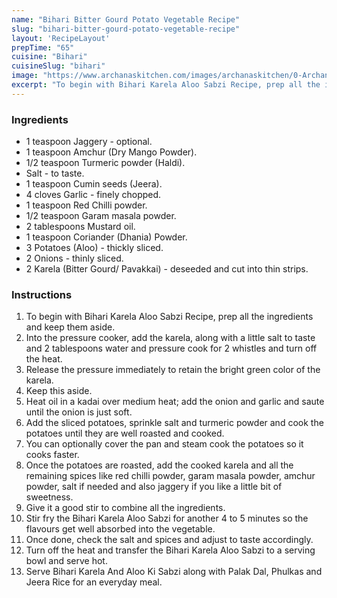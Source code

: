 ---
name: "Bihari Bitter Gourd Potato Vegetable Recipe"
slug: "bihari-bitter-gourd-potato-vegetable-recipe"
layout: 'RecipeLayout'
prepTime: "65"
cuisine: "Bihari"
cuisineSlug: "bihari"
image: "https://www.archanaskitchen.com/images/archanaskitchen/0-Archanas-Kitchen-Recipes/2020/Bihari_Karela_Aloo_Sabzi_Bhaja_recipe_3_1600.jpg"
excerpt: "To begin with Bihari Karela Aloo Sabzi Recipe, prep all the ingredients and keep them aside"
---

### Ingredients

- 1 teaspoon Jaggery - optional.
- 1 teaspoon Amchur (Dry Mango Powder).
- 1/2 teaspoon Turmeric powder (Haldi).
- Salt - to taste.
- 1 teaspoon Cumin seeds (Jeera).
- 4 cloves Garlic - finely chopped.
- 1 teaspoon Red Chilli powder.
- 1/2 teaspoon Garam masala powder.
- 2 tablespoons Mustard oil.
- 1 teaspoon Coriander (Dhania) Powder.
- 3 Potatoes (Aloo) - thickly sliced.
- 2 Onions - thinly sliced.
- 2 Karela (Bitter Gourd/ Pavakkai) - deseeded and cut into thin strips.

### Instructions

1. To begin with Bihari Karela Aloo Sabzi Recipe, prep all the ingredients and keep them aside.
1. Into the pressure cooker, add the karela, along with a little salt to taste and 2 tablespoons water and pressure cook for 2 whistles and turn off the heat.
1. Release the pressure immediately to retain the bright green color of the karela.
1. Keep this aside.
1. Heat oil in a kadai over medium heat; add the onion and garlic and saute until the onion is just soft.
1. Add the sliced potatoes, sprinkle salt and turmeric powder and cook the potatoes until they are well roasted and cooked.
1. You can optionally cover the pan and steam cook the potatoes so it cooks faster.
1. Once the potatoes are roasted, add the cooked karela and all the remaining spices like red chilli powder, garam masala powder, amchur powder, salt if needed and also jaggery if you like a little bit of sweetness.
1. Give it a good stir to combine all the ingredients.
1. Stir fry the Bihari Karela Aloo Sabzi for another 4 to 5 minutes so the flavours get well absorbed into the vegetable.
1. Once done, check the salt and spices and adjust to taste accordingly.
1. Turn off the heat and transfer the Bihari Karela Aloo Sabzi to a serving bowl and serve hot.
1. Serve Bihari Karela And Aloo Ki Sabzi along with Palak Dal, Phulkas and Jeera Rice for an everyday meal.
